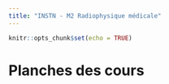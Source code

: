 ```yaml
---
title: "INSTN - M2 Radiophysique médicale"
---
```


```r
knitr::opts_chunk$set(echo = TRUE)
```

# Planches des cours 

